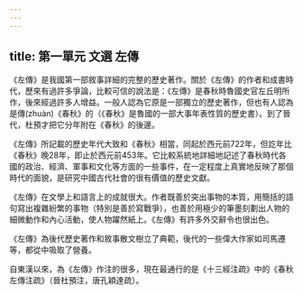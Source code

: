 ```yaml
---
---
---
```

title: 第一單元 文選 左傳
---



《左傳》是我國第一部敘事詳細的完整的歷史著作。關於《左傳》的作者和成書時代，歷來有過許多爭論，比較可信的說法是：《左傳》是春秋時魯國史官左丘明所作，後來經過許多人增益。一般人認為它原是一部獨立的歷史著作，但也有人認為是傳(zhuàn)《春秋》的（《春秋》是魯國的一部大事年表性質的歷史書）。到了晉代，杜預才把它分年附在《春秋》的後邊。

《左傳》所記載的歷史年代大致和《春秋》相當，同起於西元前722年，但訖年比《春秋》晚28年，即止於西元前453年。它比較系統地詳細地記述了春秋時代各國的政治、經濟、軍事和文化等方面的一些事件，在一定程度上真實地反映了那個時代的面貌，是研究中國古代社會的很有價值的歷史文獻。

《左傳》在文學上和語言上的成就很大。作者既善於突出事物的本質，用簡括的語句寫出複雜紛繁的事物（特別是善於寫戰爭），也善於用極少的筆墨刻劃出人物的細微動作和內心活動，使人物躍然紙上。《左傳》有許多外交辭令也很出色。

《左傳》為後代歷史著作和敘事散文樹立了典範，後代的一些偉大作家如司馬遷等，都從中吸取了營養。

自東漢以來，為《左傳》作注的很多，現在最通行的是《十三經注疏》中的《春秋左傳注疏》（晉杜預注，唐孔穎達疏）。